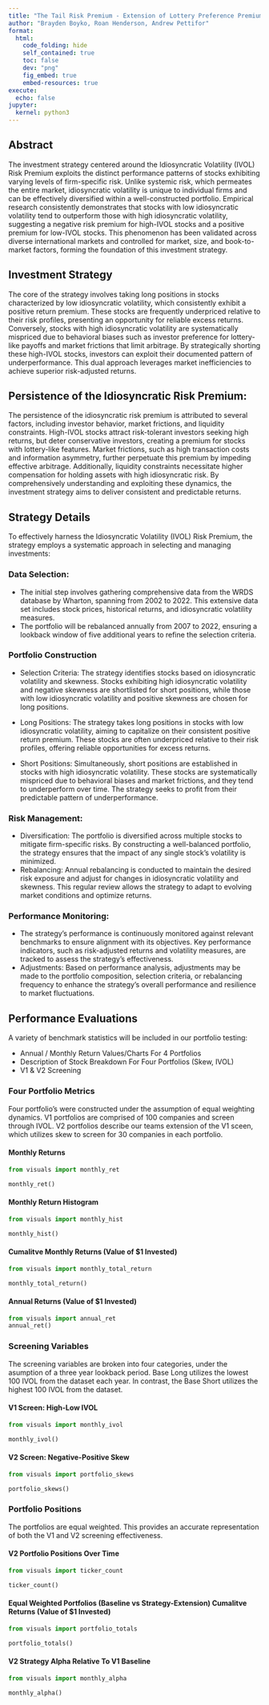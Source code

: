 ```yaml
---
title: "The Tail Risk Premium - Extension of Lottery Preference Premium"
author: "Brayden Boyko, Roan Henderson, Andrew Pettifor"
format:
  html:
    code_folding: hide
    self_contained: true
    toc: false
    dev: "png"
    fig_embed: true
    embed-resources: true
execute:
  echo: false
jupyter:
  kernel: python3
---
```

## Abstract
The investment strategy centered around the Idiosyncratic Volatility (IVOL) Risk Premium exploits the distinct performance patterns of stocks exhibiting varying levels of firm-specific risk. Unlike systemic risk, which permeates the entire market, idiosyncratic volatility is unique to individual firms and can be effectively diversified within a well-constructed portfolio. Empirical research consistently demonstrates that stocks with low idiosyncratic volatility tend to outperform those with high idiosyncratic volatility, suggesting a negative risk premium for high-IVOL stocks and a positive premium for low-IVOL stocks. This phenomenon has been validated across diverse international markets and controlled for market, size, and book-to-market factors, forming the foundation of this investment strategy.

## Investment Strategy
The core of the strategy involves taking long positions in stocks characterized by low idiosyncratic volatility, which consistently exhibit a positive return premium. These stocks are frequently underpriced relative to their risk profiles, presenting an opportunity for reliable excess returns. Conversely, stocks with high idiosyncratic volatility are systematically mispriced due to behavioral biases such as investor preference for lottery-like payoffs and market frictions that limit arbitrage. By strategically shorting these high-IVOL stocks, investors can exploit their documented pattern of underperformance. This dual approach leverages market inefficiencies to achieve superior risk-adjusted returns.

## Persistence of the Idiosyncratic Risk Premium:
The persistence of the idiosyncratic risk premium is attributed to several factors, including investor behavior, market frictions, and liquidity constraints. High-IVOL stocks attract risk-tolerant investors seeking high returns, but deter conservative investors, creating a premium for stocks with lottery-like features. Market frictions, such as high transaction costs and information asymmetry, further perpetuate this premium by impeding effective arbitrage. Additionally, liquidity constraints necessitate higher compensation for holding assets with high idiosyncratic risk. By comprehensively understanding and exploiting these dynamics, the investment strategy aims to deliver consistent and predictable returns.

## Strategy Details
To effectively harness the Idiosyncratic Volatility (IVOL) Risk Premium, the strategy employs a systematic approach in selecting and managing investments:

### Data Selection:
+ The initial step involves gathering comprehensive data from the WRDS database by Wharton, spanning from 2002 to 2022. This extensive data set includes stock prices, historical returns, and idiosyncratic volatility measures.
+ The portfolio will be rebalanced annually from 2007 to 2022, ensuring a lookback window of five additional years to refine the selection criteria.

### Portfolio Construction
+ Selection Criteria: The strategy identifies stocks based on idiosyncratic volatility and skewness. Stocks exhibiting high idiosyncratic volatility and negative skewness are shortlisted for short positions, while those with low idiosyncratic volatility and positive skewness are chosen for long positions.

+ Long Positions: The strategy takes long positions in stocks with low idiosyncratic volatility, aiming to capitalize on their consistent positive return premium. These stocks are often underpriced relative to their risk profiles, offering reliable opportunities for excess returns.

+ Short Positions: Simultaneously, short positions are established in stocks with high idiosyncratic volatility. These stocks are systematically mispriced due to behavioral biases and market frictions, and they tend to underperform over time. The strategy seeks to profit from their predictable pattern of underperformance.

### Risk Management:
+ Diversification: The portfolio is diversified across multiple stocks to mitigate firm-specific risks. By constructing a well-balanced portfolio, the strategy ensures that the impact of any single stock's volatility is minimized.
+ Rebalancing: Annual rebalancing is conducted to maintain the desired risk exposure and adjust for changes in idiosyncratic volatility and skewness. This regular review allows the strategy to adapt to evolving market conditions and optimize returns.

### Performance Monitoring:
+ The strategy's performance is continuously monitored against relevant benchmarks to ensure alignment with its objectives. Key performance indicators, such as risk-adjusted returns and volatility measures, are tracked to assess the strategy's effectiveness.
+ Adjustments: Based on performance analysis, adjustments may be made to the portfolio composition, selection criteria, or rebalancing frequency to enhance the strategy's overall performance and resilience to market fluctuations.

## Performance Evaluations
A variety of benchmark statistics will be included in our portfolio testing:

+ Annual / Monthly Return Values/Charts For 4 Portfolios
+ Description of Stock Breakdown For Four Portfolios (Skew, IVOL)
+ V1 & V2 Screening

### Four Portfolio Metrics

Four portfolio's were constructed under the assumption of equal weighting dynamics. V1 portfolios are comprised of 100 companies and screen through IVOL. V2 portfolios describe our teams extension of the V1 sceen, which utilizes skew to screen for 30 companies in each portfolio.

#### Monthly Returns

```python
from visuals import monthly_ret

monthly_ret()

```

#### Monthly Return Histogram

```python
from visuals import monthly_hist

monthly_hist()
```

#### Cumalitve Monthly Returns (Value of $1 Invested)

```python
from visuals import monthly_total_return

monthly_total_return()
```

#### Annual Returns (Value of $1 Invested)
```python
from visuals import annual_ret
annual_ret()

```

### Screening Variables

The screening variables are broken into four categories, under the asumption of a three year lookback period. Base Long utilizes the lowest 100 IVOL from the dataset each year. In contrast, the Base Short utilizes the highest 100 IVOL from the dataset. 

#### V1 Screen: High-Low IVOL

```python
from visuals import monthly_ivol

monthly_ivol()
```

#### V2 Screen: Negative-Positive Skew

```python
from visuals import portfolio_skews

portfolio_skews()
```

### Portfolio Positions
The portfolios are equal weighted. This provides an accurate representation of both the V1 and V2 screening effectiveness.

#### V2 Portfolio Positions Over Time

```python
from visuals import ticker_count

ticker_count()
```

#### Equal Weighted Portfolios (Baseline vs Strategy-Extension) Cumalitve Returns (Value of $1 Invested)

```python
from visuals import portfolio_totals

portfolio_totals()
```

#### V2 Strategy Alpha Relative To V1 Baseline

```python
from visuals import monthly_alpha

monthly_alpha()

```